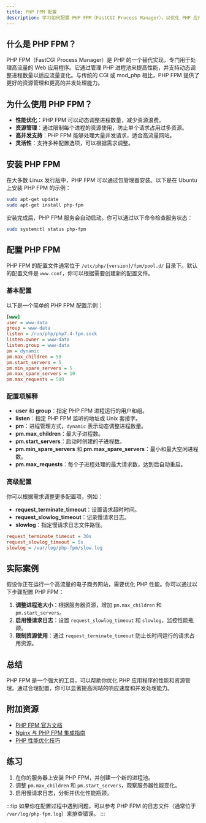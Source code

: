 ```yaml
---
title: PHP FPM 配置
description: 学习如何配置 PHP FPM（FastCGI Process Manager），以优化 PHP 应用程序的性能和资源管理。本文适合初学者，涵盖基本概念、配置步骤和实际案例。
---
```


## 什么是 PHP FPM？

PHP FPM（FastCGI Process Manager）是 PHP 的一个替代实现，专门用于处理高流量的 Web 应用程序。它通过管理 PHP 进程池来提高性能，并支持动态调整进程数量以适应流量变化。与传统的 CGI 或 mod_php 相比，PHP FPM 提供了更好的资源管理和更高的并发处理能力。

## 为什么使用 PHP FPM？

- **性能优化**：PHP FPM 可以动态调整进程数量，减少资源浪费。
- **资源管理**：通过限制每个进程的资源使用，防止单个请求占用过多资源。
- **高并发支持**：PHP FPM 能够处理大量并发请求，适合高流量网站。
- **灵活性**：支持多种配置选项，可以根据需求调整。

## 安装 PHP FPM

在大多数 Linux 发行版中，PHP FPM 可以通过包管理器安装。以下是在 Ubuntu 上安装 PHP FPM 的示例：

```bash
sudo apt-get update
sudo apt-get install php-fpm
```

安装完成后，PHP FPM 服务会自动启动。你可以通过以下命令检查服务状态：

```bash
sudo systemctl status php-fpm
```

## 配置 PHP FPM

PHP FPM 的配置文件通常位于 `/etc/php/{version}/fpm/pool.d/` 目录下。默认的配置文件是 `www.conf`，你可以根据需要创建新的配置文件。

### 基本配置

以下是一个简单的 PHP FPM 配置示例：

```ini
[www]
user = www-data
group = www-data
listen = /run/php/php7.4-fpm.sock
listen.owner = www-data
listen.group = www-data
pm = dynamic
pm.max_children = 50
pm.start_servers = 5
pm.min_spare_servers = 5
pm.max_spare_servers = 10
pm.max_requests = 500
```

### 配置项解释

- **user** 和 **group**：指定 PHP FPM 进程运行的用户和组。
- **listen**：指定 PHP FPM 监听的地址或 Unix 套接字。
- **pm**：进程管理方式，`dynamic` 表示动态调整进程数量。
- **pm.max_children**：最大子进程数。
- **pm.start_servers**：启动时创建的子进程数。
- **pm.min_spare_servers** 和 **pm.max_spare_servers**：最小和最大空闲进程数。
- **pm.max_requests**：每个子进程处理的最大请求数，达到后自动重启。

### 高级配置

你可以根据需求调整更多配置项，例如：

- **request_terminate_timeout**：设置请求超时时间。
- **request_slowlog_timeout**：记录慢请求日志。
- **slowlog**：指定慢请求日志文件路径。

```ini
request_terminate_timeout = 30s
request_slowlog_timeout = 5s
slowlog = /var/log/php-fpm/slow.log
```

## 实际案例

假设你正在运行一个高流量的电子商务网站，需要优化 PHP 性能。你可以通过以下步骤配置 PHP FPM：

1. **调整进程池大小**：根据服务器资源，增加 `pm.max_children` 和 `pm.start_servers`。
2. **启用慢请求日志**：设置 `request_slowlog_timeout` 和 `slowlog`，监控性能瓶颈。
3. **限制资源使用**：通过 `request_terminate_timeout` 防止长时间运行的请求占用资源。

## 总结

PHP FPM 是一个强大的工具，可以帮助你优化 PHP 应用程序的性能和资源管理。通过合理配置，你可以显著提高网站的响应速度和并发处理能力。

## 附加资源

- [PHP FPM 官方文档](https://www.php.net/manual/en/install.fpm.php)
- [Nginx 与 PHP FPM 集成指南](https://www.nginx.com/resources/wiki/start/topics/examples/phpfcgi/)
- [PHP 性能优化技巧](https://www.smashingmagazine.com/2018/06/php-performance-optimization/)

## 练习

1. 在你的服务器上安装 PHP FPM，并创建一个新的进程池。
2. 调整 `pm.max_children` 和 `pm.start_servers`，观察服务器性能变化。
3. 启用慢请求日志，分析并优化性能瓶颈。

:::tip
如果你在配置过程中遇到问题，可以参考 PHP FPM 的日志文件（通常位于 `/var/log/php-fpm.log`）来排查错误。
:::